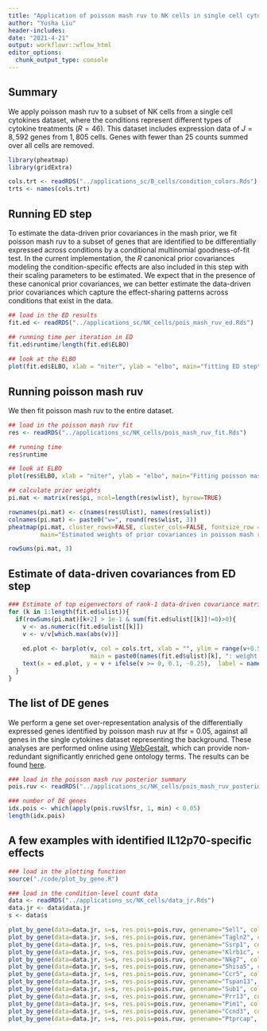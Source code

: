 ```yaml
---
title: "Application of poisson mash ruv to NK cells in single cell cytokines data"
author: "Yusha Liu"
header-includes:
date: "2021-4-21"
output: workflowr::wflow_html
editor_options:
  chunk_output_type: console
---
```


## Summary
We apply poisson mash ruv to a subset of NK cells from a single cell cytokines dataset, where the conditions represent different types of cytokine treatments ($R=46$). This dataset includes expression data of $J=8,592$ genes from $1,805$ cells. Genes with fewer than $25$ counts summed over all cells are removed. 
```r
library(pheatmap)
library(gridExtra)

cols.trt <- readRDS("../applications_sc/B_cells/condition_colors.Rds")
trts <- names(cols.trt)

```



## Running ED step
To estimate the data-driven prior covariances in the mash prior, we fit poisson mash ruv to a subset of genes that are identified to be differentially expressed across conditions by a conditional multinomial goodness-of-fit test. In the current implementation, the $R$ canonical prior covariances modeling the condition-specific effects are also included in this step with their scaling parameters to be estimated. We expect that in the presence of these canonical prior covariances, we can better estimate the data-driven prior covariances which capture the effect-sharing patterns across conditions that exist in the data.
```r
## load in the ED results
fit.ed <- readRDS("../applications_sc/NK_cells/pois_mash_ruv_ed.Rds")

## running time per iteration in ED
fit.ed$runtime/length(fit.ed$ELBO)
                      
## look at the ELBO
plot(fit.ed$ELBO, xlab = "niter", ylab = "elbo", main="fitting ED step")

```



## Running poisson mash ruv
We then fit poisson mash ruv to the entire dataset.
```r
## load in the poisson mash ruv fit
res <- readRDS("../applications_sc/NK_cells/pois_mash_ruv_fit.Rds")

## running time
res$runtime

## look at ELBO
plot(res$ELBO, xlab = "niter", ylab = "elbo", main="Fitting poisson mash ruv")

## calculate prior weights
pi.mat <- matrix(res$pi, ncol=length(res$wlist), byrow=TRUE)

rownames(pi.mat) <- c(names(res$Ulist), names(res$ulist))
colnames(pi.mat) <- paste0("w=", round(res$wlist, 3))
pheatmap(pi.mat, cluster_rows=FALSE, cluster_cols=FALSE, fontsize_row = 6, fontsize_col=6, 
         main="Estimated weights of prior covariances in poisson mash ruv")

rowSums(pi.mat, 3)

```



## Estimate of data-driven covariances from ED step
```r
### Estimate of top eigenvectors of rank-1 data-driven covariance matrices
for (k in 1:length(fit.ed$ulist)){
  if(rowSums(pi.mat)[k+2] > 1e-1 & sum(fit.ed$ulist[[k]]!=0)>0){
    v <- as.numeric(fit.ed$ulist[[k]])
    v <- v/v[which.max(abs(v))]
    
    ed.plot <- barplot(v, col = cols.trt, xlab = "", ylim = range(v+0.5*sign(v)), 
                       main = paste0(names(fit.ed$ulist)[k], ": weight ", round(rowSums(pi.mat)[k+2],3))) 
    text(x = ed.plot, y = v + ifelse(v >= 0, 0.1, -0.25),  label = names(cols.trt), pos = 3, cex = 0.75, col = "black", srt=90)
  }
}

```



## The list of DE genes
We perform a gene set over-representation analysis of the differentially expressed genes identified by poisson mash ruv at lfsr = 0.05, against all genes in the single cytokines dataset representing the background. These analyses are performed online using [WebGestalt](http://www.webgestalt.org), which can provide non-redundant significantly enriched gene ontology terms. The results can be found [here](../output/Report_NK_cells.html).
```r
### load in the poisson mash ruv posterior summary
pois.ruv <- readRDS("../applications_sc/NK_cells/pois_mash_ruv_posterior.Rds")

### number of DE genes
idx.pois <- which(apply(pois.ruv$lfsr, 1, min) < 0.05)
length(idx.pois)

```



## A few examples with identified IL12p70-specific effects
```r
### load in the plotting function
source("./code/plot_by_gene.R")

### load in the condition-level count data
data <- readRDS("../applications_sc/NK_cells/data_jr.Rds")
data.jr <- data$data.jr
s <- data$s

plot_by_gene(data=data.jr, s=s, res.pois=pois.ruv, genename="Sell", cols.trt=cols.trt)
plot_by_gene(data=data.jr, s=s, res.pois=pois.ruv, genename="Tagln2", cols.trt=cols.trt)
plot_by_gene(data=data.jr, s=s, res.pois=pois.ruv, genename="Ssrp1", cols.trt=cols.trt)
plot_by_gene(data=data.jr, s=s, res.pois=pois.ruv, genename="Klrb1c", cols.trt=cols.trt)
plot_by_gene(data=data.jr, s=s, res.pois=pois.ruv, genename="Nkg7", cols.trt=cols.trt)
plot_by_gene(data=data.jr, s=s, res.pois=pois.ruv, genename="Shisa5", cols.trt=cols.trt)
plot_by_gene(data=data.jr, s=s, res.pois=pois.ruv, genename="Ccr5", cols.trt=cols.trt)
plot_by_gene(data=data.jr, s=s, res.pois=pois.ruv, genename="Tspan13", cols.trt=cols.trt)
plot_by_gene(data=data.jr, s=s, res.pois=pois.ruv, genename="Sub1", cols.trt=cols.trt)
plot_by_gene(data=data.jr, s=s, res.pois=pois.ruv, genename="Prr13", cols.trt=cols.trt)
plot_by_gene(data=data.jr, s=s, res.pois=pois.ruv, genename="Pim1", cols.trt=cols.trt)
plot_by_gene(data=data.jr, s=s, res.pois=pois.ruv, genename="Ccnd3", cols.trt=cols.trt)
plot_by_gene(data=data.jr, s=s, res.pois=pois.ruv, genename="Ptprcap", cols.trt=cols.trt)

```
